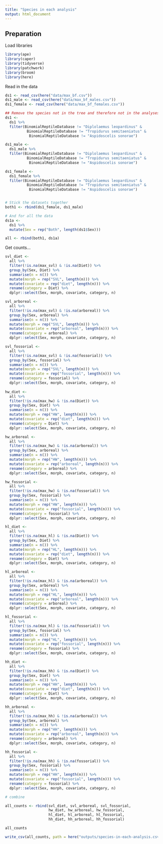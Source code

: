 ```yaml
---
title: "Species in each analysis"
output: html_document
---
```


## Preparation

Load libraries
```r
library(ape)
library(caper)
library(tidyverse)
library(patchwork)
library(broom)
library(here)
```

Read in the data
```r
ds1 <- read_csv(here("data/max_bf.csv"))
ds1_male <- read_csv(here("data/max_bf_males.csv"))
ds1_female <- read_csv(here("data/max_bf_females.csv"))

## Remove the species not in the tree and therefore not in the analyses
ds1 <-
  ds1 %>%
  filter(BinomialReptileDatabase != "Diplolaemus leopardinus" &
          BinomialReptileDatabase != "Tropidurus semitaeniatus" &
           BinomialReptileDatabase != "Aspidoscelis sonorae")

ds1_male <-
  ds1_male %>%
  filter(BinomialReptileDatabase != "Diplolaemus leopardinus" &
          BinomialReptileDatabase != "Tropidurus semitaeniatus" &
           BinomialReptileDatabase != "Aspidoscelis sonorae")

ds1_female <-
  ds1_female %>%
  filter(BinomialReptileDatabase != "Diplolaemus leopardinus" &
          BinomialReptileDatabase != "Tropidurus semitaeniatus" &
           BinomialReptileDatabase != "Aspidoscelis sonorae")


# Stick the datasets together
both1 <- rbind(ds1_female, ds1_male)

# And for all the data
ds1a <-
  ds1 %>%
  mutate(Sex = rep("Both", length(ds1$Sex)))

all <- rbind(both1, ds1a)
```

Get counts...
```r
svl_diet <-
  all %>%
  filter(!is.na(max_svl) & !is.na(Diet)) %>%
  group_by(Sex, Diet) %>%
  summarise(n = n()) %>%
  mutate(morph = rep("SVL", length(n))) %>%
  mutate(covariate = rep("diet", length(n))) %>%
  rename(category = Diet) %>%
  dplyr::select(Sex, morph, covariate, category, n)

svl_arboreal <-
  all %>%
  filter(!is.na(max_svl) & !is.na(arboreal)) %>%
  group_by(Sex, arboreal) %>%
  summarise(n = n()) %>%
  mutate(morph = rep("SVL", length(n))) %>%
  mutate(covariate = rep("arboreal", length(n))) %>%
  rename(category = arboreal) %>%
  dplyr::select(Sex, morph, covariate, category, n)

svl_fossorial <-
  all %>%
  filter(!is.na(max_svl) & !is.na(fossorial)) %>%
  group_by(Sex, fossorial) %>%
  summarise(n = n()) %>%
  mutate(morph = rep("SVL", length(n))) %>%
  mutate(covariate = rep("fossorial", length(n))) %>%
  rename(category = fossorial) %>%
  dplyr::select(Sex, morph, covariate, category, n)
  
hw_diet <-
  all %>%
  filter(!is.na(max_hw) & !is.na(Diet)) %>%
  group_by(Sex, Diet) %>%
  summarise(n = n()) %>%
  mutate(morph = rep("HW", length(n))) %>%
  mutate(covariate = rep("diet", length(n))) %>%
  rename(category = Diet) %>%
  dplyr::select(Sex, morph, covariate, category, n)

hw_arboreal <-
  all %>%
  filter(!is.na(max_hw) & !is.na(arboreal)) %>%
  group_by(Sex, arboreal) %>%
  summarise(n = n()) %>%
  mutate(morph = rep("HW", length(n))) %>%
  mutate(covariate = rep("arboreal", length(n))) %>%
  rename(category = arboreal) %>%
  dplyr::select(Sex, morph, covariate, category, n)

hw_fossorial <-
  all %>%
  filter(!is.na(max_hw) & !is.na(fossorial)) %>%
  group_by(Sex, fossorial) %>%
  summarise(n = n()) %>%
  mutate(morph = rep("HW", length(n))) %>%
  mutate(covariate = rep("fossorial", length(n))) %>%
  rename(category = fossorial) %>%
  dplyr::select(Sex, morph, covariate, category, n)

hl_diet <-
  all %>%
  filter(!is.na(max_hl) & !is.na(Diet)) %>%
  group_by(Sex, Diet) %>%
  summarise(n = n()) %>%
  mutate(morph = rep("HL", length(n))) %>%
  mutate(covariate = rep("diet", length(n))) %>%
  rename(category = Diet) %>%
  dplyr::select(Sex, morph, covariate, category, n)

hl_arboreal <-
  all %>%
  filter(!is.na(max_hl) & !is.na(arboreal)) %>%
  group_by(Sex, arboreal) %>%
  summarise(n = n()) %>%
  mutate(morph = rep("HL", length(n))) %>%
  mutate(covariate = rep("arboreal", length(n))) %>%
  rename(category = arboreal) %>%
  dplyr::select(Sex, morph, covariate, category, n)

hl_fossorial <-
  all %>%
  filter(!is.na(max_hl) & !is.na(fossorial)) %>%
  group_by(Sex, fossorial) %>%
  summarise(n = n()) %>%
  mutate(morph = rep("HL", length(n))) %>%
  mutate(covariate = rep("fossorial", length(n))) %>%
  rename(category = fossorial) %>%
  dplyr::select(Sex, morph, covariate, category, n)

hh_diet <-
  all %>%
  filter(!is.na(max_hh) & !is.na(Diet)) %>%
  group_by(Sex, Diet) %>%
  summarise(n = n()) %>%
  mutate(morph = rep("HH", length(n))) %>%
  mutate(covariate = rep("diet", length(n))) %>%
  rename(category = Diet) %>%
  dplyr::select(Sex, morph, covariate, category, n)

hh_arboreal <-
  all %>%
  filter(!is.na(max_hh) & !is.na(arboreal)) %>%
  group_by(Sex, arboreal) %>%
  summarise(n = n()) %>%
  mutate(morph = rep("HH", length(n))) %>%
  mutate(covariate = rep("arboreal", length(n))) %>%
  rename(category = arboreal) %>%
  dplyr::select(Sex, morph, covariate, category, n)

hh_fossorial <-
  all %>%
  filter(!is.na(max_hh) & !is.na(fossorial)) %>%
  group_by(Sex, fossorial) %>%
  summarise(n = n()) %>%
  mutate(morph = rep("HH", length(n))) %>%
  mutate(covariate = rep("fossorial", length(n))) %>%
  rename(category = fossorial) %>%
  dplyr::select(Sex, morph, covariate, category, n)

# combine

all_counts <- rbind(svl_diet, svl_arboreal, svl_fossorial,
                    hw_diet, hw_arboreal, hw_fossorial,
                    hl_diet, hl_arboreal, hl_fossorial,
                    hh_diet, hh_arboreal, hh_fossorial)

all_counts

write_csv(all_counts, path = here("outputs/species-in-each-analysis.csv"))
```
